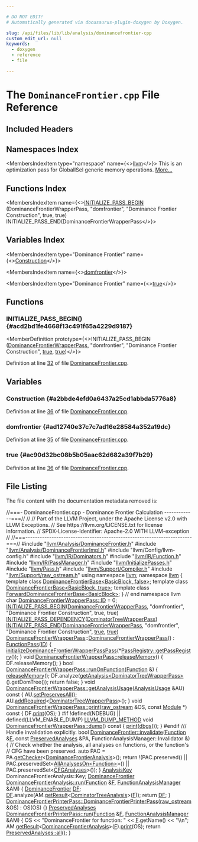 ```yaml
---

# DO NOT EDIT!
# Automatically generated via docusaurus-plugin-doxygen by Doxygen.

slug: /api/files/lib/lib/analysis/dominancefrontier-cpp
custom_edit_url: null
keywords:
  - doxygen
  - reference
  - file

---
```





# The `DominanceFrontier.cpp` File Reference

<DoxygenPage pluginConfig={pluginConfig}>



## Included Headers

<IncludesList>
<IncludesListItem
  filePath="llvm/Analysis/DominanceFrontier.h"
  permalink="/docs/api/files/include/include/llvm/include/llvm/analysis/dominancefrontier-h"
  isLocal="true" />
<IncludesListItem
  filePath="llvm/Analysis/DominanceFrontierImpl.h"
  permalink="/docs/api/files/include/include/llvm/include/llvm/analysis/dominancefrontierimpl-h"
  isLocal="true" />
<IncludesListItem
  filePath="llvm/Config/llvm-config.h"
  permalink=""
  isLocal="true" />
<IncludesListItem
  filePath="llvm/IR/Dominators.h"
  permalink="/docs/api/files/include/include/llvm/include/llvm/ir/dominators-h"
  isLocal="true" />
<IncludesListItem
  filePath="llvm/IR/Function.h"
  permalink="/docs/api/files/include/include/llvm/include/llvm/ir/function-h"
  isLocal="true" />
<IncludesListItem
  filePath="llvm/IR/PassManager.h"
  permalink="/docs/api/files/include/include/llvm/include/llvm/ir/passmanager-h"
  isLocal="true" />
<IncludesListItem
  filePath="llvm/InitializePasses.h"
  permalink="/docs/api/files/include/include/llvm/initializepasses-h"
  isLocal="true" />
<IncludesListItem
  filePath="llvm/Pass.h"
  permalink="/docs/api/files/include/include/llvm/pass-h"
  isLocal="true" />
<IncludesListItem
  filePath="llvm/Support/Compiler.h"
  permalink="/docs/api/files/include/include/llvm/include/llvm/support/compiler-h"
  isLocal="true" />
<IncludesListItem
  filePath="llvm/Support/raw_ostream.h"
  permalink="/docs/api/files/include/include/llvm/include/llvm/support/raw-ostream-h"
  isLocal="true" />
</IncludesList>

## Namespaces Index

<MembersIndex>

<MembersIndexItem
  type="namespace"
  name={<><a href="/docs/api/namespaces/llvm">llvm</a></>}>
This is an optimization pass for GlobalISel generic memory operations. <a href="/docs/api/namespaces/llvm/#details">More...</a>
</MembersIndexItem>

</MembersIndex>

## Functions Index

<MembersIndex>

<MembersIndexItem
  name={<><a href="#acd2bd1fe4668f13c491f65a4229d9187">INITIALIZE&#95;PASS&#95;BEGIN</a> (DominanceFrontierWrapperPass, &quot;domfrontier&quot;, &quot;Dominance Frontier Construction&quot;, true, true) INITIALIZE&#95;PASS&#95;END(DominanceFrontierWrapperPass</>}>
</MembersIndexItem>

</MembersIndex>

## Variables Index

<MembersIndex>

<MembersIndexItem
  type="Dominance Frontier"
  name={<><a href="#a2bbde4efd0a6437a25cd1abbda5776a8">Construction</a></>}>
</MembersIndexItem>

<MembersIndexItem
  name={<><a href="#ad12740e37c7c7ad16e28584a352a19dc">domfrontier</a></>}>
</MembersIndexItem>

<MembersIndexItem
  type="Dominance Frontier"
  name={<><a href="#ac90d32bc08b5b05aac62d682a39f7b29">true</a></>}>
</MembersIndexItem>

</MembersIndex>


<SectionDefinition>

## Functions

### INITIALIZE&#95;PASS&#95;BEGIN() {#acd2bd1fe4668f13c491f65a4229d9187}

<MemberDefinition
  prototype={<>INITIALIZE&#95;PASS&#95;BEGIN (<a href="/docs/api/classes/llvm/dominancefrontierwrapperpass">DominanceFrontierWrapperPass</a>, &quot;domfrontier&quot;, &quot;Dominance Frontier Construction&quot;, <a href="/docs/api/files/lib/lib/analysis/basicaliasanalysis-cpp/#af6d5cafbdfc5313e65d990120021a3ec">true</a>, <a href="/docs/api/files/lib/lib/analysis/basicaliasanalysis-cpp/#af6d5cafbdfc5313e65d990120021a3ec">true</a>)</>}>

Definition at line <a href="#l00032">32</a> of file <a href="/docs/api/files/lib/lib/analysis/dominancefrontier-cpp">DominanceFrontier.cpp</a>.
</MemberDefinition>

</SectionDefinition>

<SectionDefinition>

## Variables

### Construction {#a2bbde4efd0a6437a25cd1abbda5776a8}

<MemberDefinition
  prototype="Dominance Frontier Construction">

Definition at line <a href="#l00036">36</a> of file <a href="/docs/api/files/lib/lib/analysis/dominancefrontier-cpp">DominanceFrontier.cpp</a>.
</MemberDefinition>

### domfrontier {#ad12740e37c7c7ad16e28584a352a19dc}

<MemberDefinition
  prototype="domfrontier">

Definition at line <a href="#l00035">35</a> of file <a href="/docs/api/files/lib/lib/analysis/dominancefrontier-cpp">DominanceFrontier.cpp</a>.
</MemberDefinition>

### true {#ac90d32bc08b5b05aac62d682a39f7b29}

<MemberDefinition
  prototype="Dominance Frontier true">

Definition at line <a href="#l00036">36</a> of file <a href="/docs/api/files/lib/lib/analysis/dominancefrontier-cpp">DominanceFrontier.cpp</a>.
</MemberDefinition>

</SectionDefinition>

## File Listing

The file content with the documentation metadata removed is:

<ProgramListing>

<Link id="l00001" /><CodeLine lineNumber="1"><Highlight kind="comment">//===- DominanceFrontier.cpp - Dominance Frontier Calculation -------------===//</Highlight><Highlight kind="normal"></Highlight></CodeLine>
<Link id="l00002" /><CodeLine lineNumber="2"><Highlight kind="normal"></Highlight><Highlight kind="comment">//</Highlight><Highlight kind="normal"></Highlight></CodeLine>
<Link id="l00003" /><CodeLine lineNumber="3"><Highlight kind="normal"></Highlight><Highlight kind="comment">// Part of the LLVM Project, under the Apache License v2.0 with LLVM Exceptions.</Highlight><Highlight kind="normal"></Highlight></CodeLine>
<Link id="l00004" /><CodeLine lineNumber="4"><Highlight kind="normal"></Highlight><Highlight kind="comment">// See https://llvm.org/LICENSE.txt for license information.</Highlight><Highlight kind="normal"></Highlight></CodeLine>
<Link id="l00005" /><CodeLine lineNumber="5"><Highlight kind="normal"></Highlight><Highlight kind="comment">// SPDX-License-Identifier: Apache-2.0 WITH LLVM-exception</Highlight><Highlight kind="normal"></Highlight></CodeLine>
<Link id="l00006" /><CodeLine lineNumber="6"><Highlight kind="normal"></Highlight><Highlight kind="comment">//</Highlight><Highlight kind="normal"></Highlight></CodeLine>
<Link id="l00007" /><CodeLine lineNumber="7"><Highlight kind="normal"></Highlight><Highlight kind="comment">//===----------------------------------------------------------------------===//</Highlight><Highlight kind="normal"></Highlight></CodeLine>
<Link id="l00008" /><CodeLine lineNumber="8"><Highlight kind="normal"></Highlight></CodeLine>
<Link id="l00009" /><CodeLine lineNumber="9"><Highlight kind="normal"></Highlight><Highlight kind="preprocessor">#include &quot;<a href="/docs/api/files/include/include/llvm/include/llvm/analysis/dominancefrontier-h">llvm/Analysis/DominanceFrontier.h</a>&quot;</Highlight><Highlight kind="normal"></Highlight></CodeLine>
<Link id="l00010" /><CodeLine lineNumber="10"><Highlight kind="normal"></Highlight><Highlight kind="preprocessor">#include &quot;<a href="/docs/api/files/include/include/llvm/include/llvm/analysis/dominancefrontierimpl-h">llvm/Analysis/DominanceFrontierImpl.h</a>&quot;</Highlight><Highlight kind="normal"></Highlight></CodeLine>
<Link id="l00011" /><CodeLine lineNumber="11"><Highlight kind="normal"></Highlight><Highlight kind="preprocessor">#include &quot;llvm/Config/llvm-config.h&quot;</Highlight><Highlight kind="normal"></Highlight></CodeLine>
<Link id="l00012" /><CodeLine lineNumber="12"><Highlight kind="normal"></Highlight><Highlight kind="preprocessor">#include &quot;<a href="/docs/api/files/include/include/llvm/include/llvm/ir/dominators-h">llvm/IR/Dominators.h</a>&quot;</Highlight><Highlight kind="normal"></Highlight></CodeLine>
<Link id="l00013" /><CodeLine lineNumber="13"><Highlight kind="normal"></Highlight><Highlight kind="preprocessor">#include &quot;<a href="/docs/api/files/include/include/llvm/include/llvm/ir/function-h">llvm/IR/Function.h</a>&quot;</Highlight><Highlight kind="normal"></Highlight></CodeLine>
<Link id="l00014" /><CodeLine lineNumber="14"><Highlight kind="normal"></Highlight><Highlight kind="preprocessor">#include &quot;<a href="/docs/api/files/include/include/llvm/include/llvm/ir/passmanager-h">llvm/IR/PassManager.h</a>&quot;</Highlight><Highlight kind="normal"></Highlight></CodeLine>
<Link id="l00015" /><CodeLine lineNumber="15"><Highlight kind="normal"></Highlight><Highlight kind="preprocessor">#include &quot;<a href="/docs/api/files/include/include/llvm/initializepasses-h">llvm/InitializePasses.h</a>&quot;</Highlight><Highlight kind="normal"></Highlight></CodeLine>
<Link id="l00016" /><CodeLine lineNumber="16"><Highlight kind="normal"></Highlight><Highlight kind="preprocessor">#include &quot;<a href="/docs/api/files/include/include/llvm/pass-h">llvm/Pass.h</a>&quot;</Highlight><Highlight kind="normal"></Highlight></CodeLine>
<Link id="l00017" /><CodeLine lineNumber="17"><Highlight kind="normal"></Highlight><Highlight kind="preprocessor">#include &quot;<a href="/docs/api/files/include/include/llvm/include/llvm/support/compiler-h">llvm/Support/Compiler.h</a>&quot;</Highlight><Highlight kind="normal"></Highlight></CodeLine>
<Link id="l00018" /><CodeLine lineNumber="18"><Highlight kind="normal"></Highlight><Highlight kind="preprocessor">#include &quot;<a href="/docs/api/files/include/include/llvm/include/llvm/support/raw-ostream-h">llvm/Support/raw&#95;ostream.h</a>&quot;</Highlight><Highlight kind="normal"></Highlight></CodeLine>
<Link id="l00019" /><CodeLine lineNumber="19"><Highlight kind="normal"></Highlight></CodeLine>
<Link id="l00020" /><CodeLine lineNumber="20"><Highlight kind="normal"></Highlight><Highlight kind="keyword">using namespace </Highlight><Highlight kind="normal"><a href="/docs/api/namespaces/llvm">llvm</a>;</Highlight></CodeLine>
<Link id="l00021" /><CodeLine lineNumber="21"><Highlight kind="normal"></Highlight></CodeLine>
<Link id="l00022" /><CodeLine lineNumber="22"><Highlight kind="normal"></Highlight><Highlight kind="keyword">namespace </Highlight><Highlight kind="normal"><a href="/docs/api/namespaces/llvm">llvm</a> &#123;</Highlight></CodeLine>
<Link id="l00023" /><CodeLine lineNumber="23"><Highlight kind="normal"></Highlight></CodeLine>
<Link id="l00024" /><CodeLine lineNumber="24"><Highlight kind="normal"></Highlight><Highlight kind="keyword">template</Highlight><Highlight kind="normal"> </Highlight><Highlight kind="keyword">class </Highlight><Highlight kind="normal"><a href="/docs/api/classes/llvm/dominancefrontierbase">DominanceFrontierBase&lt;BasicBlock, false&gt;</a>;</Highlight></CodeLine>
<Link id="l00025" /><CodeLine lineNumber="25"><Highlight kind="normal"></Highlight><Highlight kind="keyword">template</Highlight><Highlight kind="normal"> </Highlight><Highlight kind="keyword">class </Highlight><Highlight kind="normal"><a href="/docs/api/classes/llvm/dominancefrontierbase">DominanceFrontierBase&lt;BasicBlock, true&gt;</a>;</Highlight></CodeLine>
<Link id="l00026" /><CodeLine lineNumber="26"><Highlight kind="normal"></Highlight><Highlight kind="keyword">template</Highlight><Highlight kind="normal"> </Highlight><Highlight kind="keyword">class </Highlight><Highlight kind="normal"><a href="/docs/api/classes/llvm/forwarddominancefrontierbase">ForwardDominanceFrontierBase&lt;BasicBlock&gt;</a>;</Highlight></CodeLine>
<Link id="l00027" /><CodeLine lineNumber="27"><Highlight kind="normal"></Highlight></CodeLine>
<Link id="l00028" /><CodeLine lineNumber="28"><Highlight kind="normal">&#125; </Highlight><Highlight kind="comment">// end namespace llvm</Highlight><Highlight kind="normal"></Highlight></CodeLine>
<Link id="l00029" /><CodeLine lineNumber="29"><Highlight kind="normal"></Highlight></CodeLine>
<Link id="l00030" /><CodeLine lineNumber="30"><Highlight kind="normal"></Highlight><Highlight kind="keywordtype">char</Highlight><Highlight kind="normal"> <a href="/docs/api/classes/llvm/dominancefrontierwrapperpass/#a082457647a69aa321170782da5c1ce14">DominanceFrontierWrapperPass::ID</a> = 0;</Highlight></CodeLine>
<Link id="l00031" /><CodeLine lineNumber="31"><Highlight kind="normal"></Highlight></CodeLine>
<Link id="l00032" /><CodeLine lineNumber="32" lineLink="#acd2bd1fe4668f13c491f65a4229d9187"><Highlight kind="normal"><a href="/docs/api/files/include/include/llvm/passsupport-h/#aaa970fc931c1c63037a8182e028d04b1">INITIALIZE&#95;PASS&#95;BEGIN</a>(<a href="/docs/api/classes/llvm/dominancefrontierwrapperpass">DominanceFrontierWrapperPass</a>, </Highlight><Highlight kind="stringliteral">&quot;domfrontier&quot;</Highlight><Highlight kind="normal">,</Highlight></CodeLine>
<Link id="l00033" /><CodeLine lineNumber="33"><Highlight kind="normal">                </Highlight><Highlight kind="stringliteral">&quot;Dominance Frontier Construction&quot;</Highlight><Highlight kind="normal">, </Highlight><Highlight kind="keyword">true</Highlight><Highlight kind="normal">, </Highlight><Highlight kind="keyword">true</Highlight><Highlight kind="normal">)</Highlight></CodeLine>
<Link id="l00034" /><CodeLine lineNumber="34"><Highlight kind="normal"><a href="/docs/api/files/include/include/llvm/passsupport-h/#a14724f1ccf528e73bb29bc9230737967">INITIALIZE&#95;PASS&#95;DEPENDENCY</a>(<a href="/docs/api/classes/llvm/dominatortreewrapperpass">DominatorTreeWrapperPass</a>)</Highlight></CodeLine>
<Link id="l00035" /><CodeLine lineNumber="35" lineLink="#ad12740e37c7c7ad16e28584a352a19dc"><Highlight kind="normal"><a href="/docs/api/files/include/include/llvm/passsupport-h/#a74ce8276b89067e806f67c45a6d92575">INITIALIZE&#95;PASS&#95;END</a>(<a href="/docs/api/classes/llvm/dominancefrontierwrapperpass">DominanceFrontierWrapperPass</a>, </Highlight><Highlight kind="stringliteral">&quot;domfrontier&quot;</Highlight><Highlight kind="normal">,</Highlight></CodeLine>
<Link id="l00036" /><CodeLine lineNumber="36" lineLink="#a2bbde4efd0a6437a25cd1abbda5776a8"><Highlight kind="normal">                </Highlight><Highlight kind="stringliteral">&quot;Dominance Frontier Construction&quot;</Highlight><Highlight kind="normal">, <a href="/docs/api/files/lib/lib/analysis/basicaliasanalysis-cpp/#af6d5cafbdfc5313e65d990120021a3ec">true</a>, <a href="/docs/api/files/lib/lib/analysis/basicaliasanalysis-cpp/#af6d5cafbdfc5313e65d990120021a3ec">true</a>)</Highlight></CodeLine>
<Link id="l00037" /><CodeLine lineNumber="37"><Highlight kind="normal"></Highlight></CodeLine>
<Link id="l00038" /><CodeLine lineNumber="38" lineLink="/docs/api/classes/llvm/dominancefrontierwrapperpass/#a4fc7d1801f47b2516e9e74bf19fca4fc"><Highlight kind="normal"><a href="/docs/api/classes/llvm/dominancefrontierwrapperpass/#a4fc7d1801f47b2516e9e74bf19fca4fc">DominanceFrontierWrapperPass</a>::<a href="/docs/api/classes/llvm/dominancefrontierwrapperpass/#a4fc7d1801f47b2516e9e74bf19fca4fc">DominanceFrontierWrapperPass</a>()</Highlight></CodeLine>
<Link id="l00039" /><CodeLine lineNumber="39"><Highlight kind="normal">    : <a href="/docs/api/classes/llvm/functionpass/#a7691d83e3561f781cae4ce4a01bdfa93">FunctionPass</a>(<a href="/docs/api/classes/llvm/dominancefrontierwrapperpass/#a082457647a69aa321170782da5c1ce14">ID</a>) &#123;</Highlight></CodeLine>
<Link id="l00040" /><CodeLine lineNumber="40"><Highlight kind="normal">  <a href="/docs/api/namespaces/llvm/#a5bbf4dfc06326ab9d0d30ed95ba147d8">initializeDominanceFrontierWrapperPassPass</a>(&#42;<a href="/docs/api/classes/llvm/passregistry/#a05a729900b76c89e808c6c3094921b2f">PassRegistry::getPassRegistry</a>());</Highlight></CodeLine>
<Link id="l00041" /><CodeLine lineNumber="41"><Highlight kind="normal">&#125;</Highlight></CodeLine>
<Link id="l00042" /><CodeLine lineNumber="42"><Highlight kind="normal"></Highlight></CodeLine>
<Link id="l00043" /><CodeLine lineNumber="43" lineLink="/docs/api/classes/llvm/dominancefrontierwrapperpass/#a9346faf25ca98bdae71105085329a118"><Highlight kind="normal"></Highlight><Highlight kind="keywordtype">void</Highlight><Highlight kind="normal"> <a href="/docs/api/classes/llvm/dominancefrontierwrapperpass/#a9346faf25ca98bdae71105085329a118">DominanceFrontierWrapperPass::releaseMemory</a>() &#123;</Highlight></CodeLine>
<Link id="l00044" /><CodeLine lineNumber="44"><Highlight kind="normal">  DF.releaseMemory();</Highlight></CodeLine>
<Link id="l00045" /><CodeLine lineNumber="45"><Highlight kind="normal">&#125;</Highlight></CodeLine>
<Link id="l00046" /><CodeLine lineNumber="46"><Highlight kind="normal"></Highlight></CodeLine>
<Link id="l00047" /><CodeLine lineNumber="47" lineLink="/docs/api/classes/llvm/dominancefrontierwrapperpass/#a5570bd9f15232ec8b2685b2f2b1c431d"><Highlight kind="normal"></Highlight><Highlight kind="keywordtype">bool</Highlight><Highlight kind="normal"> <a href="/docs/api/classes/llvm/dominancefrontierwrapperpass/#a5570bd9f15232ec8b2685b2f2b1c431d">DominanceFrontierWrapperPass::runOnFunction</a>(<a href="/docs/api/classes/llvm/function">Function</a> &amp;) &#123;</Highlight></CodeLine>
<Link id="l00048" /><CodeLine lineNumber="48"><Highlight kind="normal">  <a href="/docs/api/classes/llvm/dominancefrontierwrapperpass/#a9346faf25ca98bdae71105085329a118">releaseMemory</a>();</Highlight></CodeLine>
<Link id="l00049" /><CodeLine lineNumber="49"><Highlight kind="normal">  DF.analyze(<a href="/docs/api/classes/llvm/pass/#a4863e5e463fb79955269fbf7fbf52b80">getAnalysis&lt;DominatorTreeWrapperPass&gt;</a>().getDomTree());</Highlight></CodeLine>
<Link id="l00050" /><CodeLine lineNumber="50"><Highlight kind="normal">  </Highlight><Highlight kind="keywordflow">return</Highlight><Highlight kind="normal"> </Highlight><Highlight kind="keyword">false</Highlight><Highlight kind="normal">;</Highlight></CodeLine>
<Link id="l00051" /><CodeLine lineNumber="51"><Highlight kind="normal">&#125;</Highlight></CodeLine>
<Link id="l00052" /><CodeLine lineNumber="52"><Highlight kind="normal"></Highlight></CodeLine>
<Link id="l00053" /><CodeLine lineNumber="53" lineLink="/docs/api/classes/llvm/dominancefrontierwrapperpass/#aadf918d033a8cf2044193a772167c4b7"><Highlight kind="normal"></Highlight><Highlight kind="keywordtype">void</Highlight><Highlight kind="normal"> <a href="/docs/api/classes/llvm/dominancefrontierwrapperpass/#aadf918d033a8cf2044193a772167c4b7">DominanceFrontierWrapperPass::getAnalysisUsage</a>(<a href="/docs/api/classes/llvm/analysisusage">AnalysisUsage</a> &amp;AU)</Highlight><Highlight kind="keyword"> const </Highlight><Highlight kind="normal">&#123;</Highlight></CodeLine>
<Link id="l00054" /><CodeLine lineNumber="54"><Highlight kind="normal">  AU.<a href="/docs/api/classes/llvm/analysisusage/#af22b06a6a4f9df80454071685a0d6a02">setPreservesAll</a>();</Highlight></CodeLine>
<Link id="l00055" /><CodeLine lineNumber="55"><Highlight kind="normal">  AU.<a href="/docs/api/classes/llvm/analysisusage/#ae0adcccca08fb686c9ce00f9397b660c">addRequired</a>&lt;<a href="/docs/api/classes/llvm/dominatortreewrapperpass">DominatorTreeWrapperPass</a>&gt;();</Highlight></CodeLine>
<Link id="l00056" /><CodeLine lineNumber="56"><Highlight kind="normal">&#125;</Highlight></CodeLine>
<Link id="l00057" /><CodeLine lineNumber="57"><Highlight kind="normal"></Highlight></CodeLine>
<Link id="l00058" /><CodeLine lineNumber="58" lineLink="/docs/api/classes/llvm/dominancefrontierwrapperpass/#a688e0430e409c4a8c9ba8f90159a2480"><Highlight kind="normal"></Highlight><Highlight kind="keywordtype">void</Highlight><Highlight kind="normal"> <a href="/docs/api/classes/llvm/dominancefrontierwrapperpass/#a688e0430e409c4a8c9ba8f90159a2480">DominanceFrontierWrapperPass::print</a>(<a href="/docs/api/classes/llvm/raw-ostream">raw&#95;ostream</a> &amp;OS, </Highlight><Highlight kind="keyword">const</Highlight><Highlight kind="normal"> <a href="/docs/api/classes/llvm/module">Module</a> &#42;)</Highlight><Highlight kind="keyword"> const </Highlight><Highlight kind="normal">&#123;</Highlight></CodeLine>
<Link id="l00059" /><CodeLine lineNumber="59"><Highlight kind="normal">  DF.<a href="/docs/api/classes/llvm/dominatortreewrapperpass/#a4496321c90df2dcaa979fe540e82baa1">print</a>(OS);</Highlight></CodeLine>
<Link id="l00060" /><CodeLine lineNumber="60"><Highlight kind="normal">&#125;</Highlight></CodeLine>
<Link id="l00061" /><CodeLine lineNumber="61"><Highlight kind="normal"></Highlight></CodeLine>
<Link id="l00062" /><CodeLine lineNumber="62"><Highlight kind="normal"></Highlight><Highlight kind="preprocessor">#if !defined(NDEBUG) || defined(LLVM&#95;ENABLE&#95;DUMP)</Highlight><Highlight kind="normal"></Highlight></CodeLine>
<Link id="l00063" /><CodeLine lineNumber="63" lineLink="/docs/api/classes/llvm/dominancefrontierwrapperpass/#a4832c997e70c65c6e5205a398a11096a"><Highlight kind="normal"><a href="/docs/api/files/include/include/llvm/include/llvm/support/compiler-h/#aa863693eef567397d9c292da5bf22d34">LLVM&#95;DUMP&#95;METHOD</a> </Highlight><Highlight kind="keywordtype">void</Highlight><Highlight kind="normal"> <a href="/docs/api/classes/llvm/dominancefrontierwrapperpass/#a4832c997e70c65c6e5205a398a11096a">DominanceFrontierWrapperPass::dump</a>()</Highlight><Highlight kind="keyword"> const </Highlight><Highlight kind="normal">&#123;</Highlight></CodeLine>
<Link id="l00064" /><CodeLine lineNumber="64"><Highlight kind="normal">  <a href="/docs/api/classes/llvm/dominancefrontierwrapperpass/#a688e0430e409c4a8c9ba8f90159a2480">print</a>(<a href="/docs/api/namespaces/llvm/#a7c46c742c31be54870e2038048e6b391">dbgs</a>());</Highlight></CodeLine>
<Link id="l00065" /><CodeLine lineNumber="65"><Highlight kind="normal">&#125;</Highlight></CodeLine>
<Link id="l00066" /><CodeLine lineNumber="66"><Highlight kind="normal"></Highlight><Highlight kind="preprocessor">#endif</Highlight><Highlight kind="normal"></Highlight></CodeLine>
<Link id="l00067" /><CodeLine lineNumber="67"><Highlight kind="normal"></Highlight><Highlight kind="comment"></Highlight></CodeLine>
<Link id="l00068" /><CodeLine lineNumber="68"><Highlight kind="comment">/// Handle invalidation explicitly.</Highlight><Highlight kind="normal"></Highlight></CodeLine>
<Link id="l00069" /><CodeLine lineNumber="69" lineLink="/docs/api/classes/llvm/dominancefrontier/#a0281b508b2c122712bce17f594ea2c6d"><Highlight kind="normal"></Highlight><Highlight kind="keywordtype">bool</Highlight><Highlight kind="normal"> <a href="/docs/api/classes/llvm/dominancefrontier/#a0281b508b2c122712bce17f594ea2c6d">DominanceFrontier::invalidate</a>(<a href="/docs/api/classes/llvm/function">Function</a> &amp;<a href="/docs/api/files/lib/lib/support/md5-cpp/#a96d73bbd7af15cb1fc38c3f4a3bd82e9">F</a>, </Highlight><Highlight kind="keyword">const</Highlight><Highlight kind="normal"> <a href="/docs/api/classes/llvm/preservedanalyses">PreservedAnalyses</a> &amp;PA,</Highlight></CodeLine>
<Link id="l00070" /><CodeLine lineNumber="70"><Highlight kind="normal">                                   FunctionAnalysisManager::Invalidator &amp;) &#123;</Highlight></CodeLine>
<Link id="l00071" /><CodeLine lineNumber="71"><Highlight kind="normal">  </Highlight><Highlight kind="comment">// Check whether the analysis, all analyses on functions, or the function&#39;s</Highlight><Highlight kind="normal"></Highlight></CodeLine>
<Link id="l00072" /><CodeLine lineNumber="72"><Highlight kind="normal">  </Highlight><Highlight kind="comment">// CFG have been preserved.</Highlight><Highlight kind="normal"></Highlight></CodeLine>
<Link id="l00073" /><CodeLine lineNumber="73"><Highlight kind="normal">  </Highlight><Highlight kind="keyword">auto</Highlight><Highlight kind="normal"> PAC = PA.<a href="/docs/api/classes/llvm/preservedanalyses/#aa7a1b769f9c57010cc41d9c3bb9d39c6">getChecker</a>&lt;<a href="/docs/api/classes/llvm/dominancefrontieranalysis">DominanceFrontierAnalysis</a>&gt;();</Highlight></CodeLine>
<Link id="l00074" /><CodeLine lineNumber="74"><Highlight kind="normal">  </Highlight><Highlight kind="keywordflow">return</Highlight><Highlight kind="normal"> !(PAC.preserved() || PAC.preservedSet&lt;<a href="/docs/api/classes/llvm/allanalyseson">AllAnalysesOn&lt;Function&gt;</a>&gt;() ||</Highlight></CodeLine>
<Link id="l00075" /><CodeLine lineNumber="75"><Highlight kind="normal">           PAC.preservedSet&lt;<a href="/docs/api/classes/llvm/cfganalyses">CFGAnalyses</a>&gt;());</Highlight></CodeLine>
<Link id="l00076" /><CodeLine lineNumber="76"><Highlight kind="normal">&#125;</Highlight></CodeLine>
<Link id="l00077" /><CodeLine lineNumber="77"><Highlight kind="normal"></Highlight></CodeLine>
<Link id="l00078" /><CodeLine lineNumber="78"><Highlight kind="normal"><a href="/docs/api/structs/llvm/analysiskey">AnalysisKey</a> DominanceFrontierAnalysis::Key;</Highlight></CodeLine>
<Link id="l00079" /><CodeLine lineNumber="79"><Highlight kind="normal"></Highlight></CodeLine>
<Link id="l00080" /><CodeLine lineNumber="80" lineLink="/docs/api/classes/llvm/dominancefrontieranalysis/#a4216ac958d2e020933cafd0f0b43b712"><Highlight kind="normal"><a href="/docs/api/classes/llvm/dominancefrontier">DominanceFrontier</a> <a href="/docs/api/classes/llvm/dominancefrontieranalysis/#a4216ac958d2e020933cafd0f0b43b712">DominanceFrontierAnalysis::run</a>(<a href="/docs/api/classes/llvm/function">Function</a> &amp;<a href="/docs/api/files/lib/lib/support/md5-cpp/#a96d73bbd7af15cb1fc38c3f4a3bd82e9">F</a>,</Highlight></CodeLine>
<Link id="l00081" /><CodeLine lineNumber="81"><Highlight kind="normal">                                                 <a href="/docs/api/namespaces/llvm/#adce09a5a0de0e3177eb00e932734af2f">FunctionAnalysisManager</a> &amp;AM) &#123;</Highlight></CodeLine>
<Link id="l00082" /><CodeLine lineNumber="82"><Highlight kind="normal">  <a href="/docs/api/classes/llvm/dominancefrontier">DominanceFrontier</a> <a href="/docs/api/files/lib/lib/transforms/lib/transforms/utils/debugify-cpp/#a9e8fa29f7cb6a03aa586afae7591f6cc">DF</a>;</Highlight></CodeLine>
<Link id="l00083" /><CodeLine lineNumber="83"><Highlight kind="normal">  <a href="/docs/api/files/lib/lib/transforms/lib/transforms/utils/debugify-cpp/#a9e8fa29f7cb6a03aa586afae7591f6cc">DF</a>.analyze(AM.<a href="/docs/api/classes/llvm/analysismanager/#aaab1fad63e4f3b8679469720a873fedd">getResult</a>&lt;<a href="/docs/api/classes/llvm/dominatortreeanalysis">DominatorTreeAnalysis</a>&gt;(<a href="/docs/api/files/lib/lib/support/md5-cpp/#a96d73bbd7af15cb1fc38c3f4a3bd82e9">F</a>));</Highlight></CodeLine>
<Link id="l00084" /><CodeLine lineNumber="84"><Highlight kind="normal">  </Highlight><Highlight kind="keywordflow">return</Highlight><Highlight kind="normal"> <a href="/docs/api/files/lib/lib/transforms/lib/transforms/utils/debugify-cpp/#a9e8fa29f7cb6a03aa586afae7591f6cc">DF</a>;</Highlight></CodeLine>
<Link id="l00085" /><CodeLine lineNumber="85"><Highlight kind="normal">&#125;</Highlight></CodeLine>
<Link id="l00086" /><CodeLine lineNumber="86"><Highlight kind="normal"></Highlight></CodeLine>
<Link id="l00087" /><CodeLine lineNumber="87" lineLink="/docs/api/classes/llvm/dominancefrontierprinterpass/#a18a126896855346f2deb4dedf92816b3"><Highlight kind="normal"><a href="/docs/api/classes/llvm/dominancefrontierprinterpass/#a18a126896855346f2deb4dedf92816b3">DominanceFrontierPrinterPass::DominanceFrontierPrinterPass</a>(<a href="/docs/api/classes/llvm/raw-ostream">raw&#95;ostream</a> &amp;OS)</Highlight></CodeLine>
<Link id="l00088" /><CodeLine lineNumber="88"><Highlight kind="normal">  : OS(OS) &#123;&#125;</Highlight></CodeLine>
<Link id="l00089" /><CodeLine lineNumber="89"><Highlight kind="normal"></Highlight></CodeLine>
<Link id="l00090" /><CodeLine lineNumber="90"><Highlight kind="normal"><a href="/docs/api/classes/llvm/preservedanalyses">PreservedAnalyses</a></Highlight></CodeLine>
<Link id="l00091" /><CodeLine lineNumber="91" lineLink="/docs/api/classes/llvm/dominancefrontierprinterpass/#aae343d5e2c1b700a31142af232a990cf"><Highlight kind="normal"><a href="/docs/api/classes/llvm/dominancefrontierprinterpass/#aae343d5e2c1b700a31142af232a990cf">DominanceFrontierPrinterPass::run</a>(<a href="/docs/api/classes/llvm/function">Function</a> &amp;<a href="/docs/api/files/lib/lib/support/md5-cpp/#a96d73bbd7af15cb1fc38c3f4a3bd82e9">F</a>, <a href="/docs/api/namespaces/llvm/#adce09a5a0de0e3177eb00e932734af2f">FunctionAnalysisManager</a> &amp;AM) &#123;</Highlight></CodeLine>
<Link id="l00092" /><CodeLine lineNumber="92"><Highlight kind="normal">  OS &lt;&lt; </Highlight><Highlight kind="stringliteral">&quot;DominanceFrontier for function: &quot;</Highlight><Highlight kind="normal"> &lt;&lt; <a href="/docs/api/files/lib/lib/support/md5-cpp/#a96d73bbd7af15cb1fc38c3f4a3bd82e9">F</a>.getName() &lt;&lt; </Highlight><Highlight kind="stringliteral">&quot;\\n&quot;</Highlight><Highlight kind="normal">;</Highlight></CodeLine>
<Link id="l00093" /><CodeLine lineNumber="93"><Highlight kind="normal">  AM.<a href="/docs/api/classes/llvm/analysismanager/#aaab1fad63e4f3b8679469720a873fedd">getResult</a>&lt;<a href="/docs/api/classes/llvm/dominancefrontieranalysis">DominanceFrontierAnalysis</a>&gt;(<a href="/docs/api/files/lib/lib/support/md5-cpp/#a96d73bbd7af15cb1fc38c3f4a3bd82e9">F</a>).<a href="/docs/api/namespaces/llvm/#a50bf746ca1858c0e272e3a802fc27942">print</a>(OS);</Highlight></CodeLine>
<Link id="l00094" /><CodeLine lineNumber="94"><Highlight kind="normal"></Highlight></CodeLine>
<Link id="l00095" /><CodeLine lineNumber="95"><Highlight kind="normal">  </Highlight><Highlight kind="keywordflow">return</Highlight><Highlight kind="normal"> <a href="/docs/api/classes/llvm/preservedanalyses/#a1258a1ff55557c27684010ebd7283712">PreservedAnalyses::all</a>();</Highlight></CodeLine>
<Link id="l00096" /><CodeLine lineNumber="96"><Highlight kind="normal">&#125;</Highlight></CodeLine>

</ProgramListing>

</DoxygenPage>
